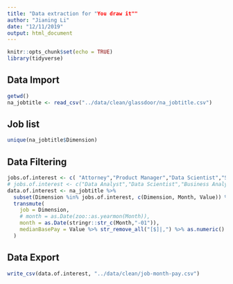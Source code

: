 ---
title: "Data extraction for "You draw it""
author: "Jianing Li"
date: "12/11/2019"
output: html_document
---

```{r setup, include=FALSE}
knitr::opts_chunk$set(echo = TRUE)
library(tidyverse)
```

## Data Import

```{r import}
getwd()
na_jobtitle <- read_csv("../data/clean/glassdoor/na_jobtitle.csv")
```

## Job list

```{r}
unique(na_jobtitle$Dimension)
```

## Data Filtering

```{r filtering}
jobs.of.interest <- c( "Attorney","Product Manager","Data Scientist","Software Engineer","Systems Engineer")
# jobs.of.interest <- c("Data Analyst","Data Scientist","Business Analyst","Financial Analyst")
data.of.interest <- na_jobtitle %>%
  subset(Dimension %in% jobs.of.interest, c(Dimension, Month, Value)) %>%
  transmute(
    job = Dimension,
    # month = as.Date(zoo::as.yearmon(Month)),
    month = as.Date(stringr::str_c(Month,"-01")),
    medianBasePay = Value %>% str_remove_all("[$]|,") %>% as.numeric()
  )
```

## Data Export

```{r}
write_csv(data.of.interest, "../data/clean/job-month-pay.csv")
```


